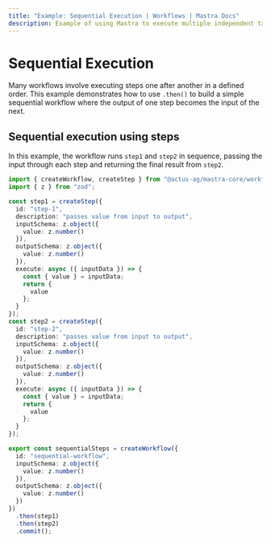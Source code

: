 ```yaml
---
title: "Example: Sequential Execution | Workflows | Mastra Docs"
description: Example of using Mastra to execute multiple independent tasks in sequence within a workflow.
---
```


# Sequential Execution

Many workflows involve executing steps one after another in a defined order. This example demonstrates how to use `.then()` to build a simple sequential workflow where the output of one step becomes the input of the next.

## Sequential execution using steps

In this example, the workflow runs `step1` and `step2` in sequence, passing the input through each step and returning the final result from `step2`.

```typescript filename="src/mastra/workflows/example-sequential-steps.ts" showLineNumbers copy
import { createWorkflow, createStep } from "@actus-ag/mastra-core/workflows";
import { z } from "zod";

const step1 = createStep({
  id: "step-1",
  description: "passes value from input to output",
  inputSchema: z.object({
    value: z.number()
  }),
  outputSchema: z.object({
    value: z.number()
  }),
  execute: async ({ inputData }) => {
    const { value } = inputData;
    return {
      value
    };
  }
});
const step2 = createStep({
  id: "step-2",
  description: "passes value from input to output",
  inputSchema: z.object({
    value: z.number()
  }),
  outputSchema: z.object({
    value: z.number()
  }),
  execute: async ({ inputData }) => {
    const { value } = inputData;
    return {
      value
    };
  }
});

export const sequentialSteps = createWorkflow({
  id: "sequential-workflow",
  inputSchema: z.object({
    value: z.number()
  }),
  outputSchema: z.object({
    value: z.number()
  })
})
  .then(step1)
  .then(step2)
  .commit();
```
